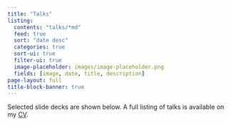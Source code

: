 ```yaml
---
title: "Talks"
listing:
  contents: "talks/*md"
  feed: true
  sort: "date desc"
  categories: true
  sort-ui: true
  filter-ui: true
  image-placeholder: images/image-placeholder.png
  fields: [image, date, title, description]
page-layout: full
title-block-banner: true
---
```


Selected slide decks are shown below. A full listing of talks is available on my [CV](static/KatherineHoffman_CV_Sept2022.pdf).
